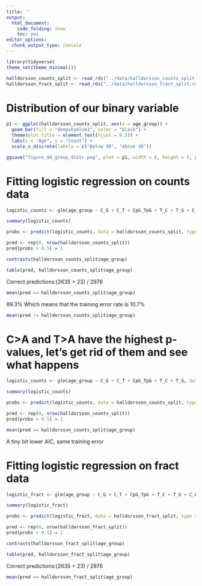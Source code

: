 ```yaml
---
title: ''
output:
  html_document:
    code_folding: show
    toc: yes
editor_options:
  chunk_output_type: console
---
```


```r
library(tidyverse)
theme_set(theme_minimal())

halldorsson_counts_split <- read_rds("../data/halldorsson_counts_split.rds") |> as.data.frame()
halldorsson_fract_split <- read_rds("../data/halldorsson_fract_split.rds") |> as.data.frame()
```

# Distribution of our binary variable
```r
p1 <- ggplot(halldorsson_counts_split, aes(x = age_group)) +
  geom_bar(fill = "deepskyblue3", color = "black") +
  theme(plot.title = element_text(hjust = 0.5)) +
  labs(x = "Age", y = "Count") +
  scale_x_discrete(labels = c("Below 40", "Above 40"))

ggsave("figure_04_group_distr.png", plot = p1, width = 8, height = 5, path = "./../../Figures/")
```

# Fitting logistic regression on counts data
```r
logistic_counts <- glm(age_group ~ C_G + C_T + CpG_TpG + T_C + T_G + C_A + T_A, data = halldorsson_counts_split, family = binomial)

summary(logistic_counts)
```

```r
probs <- predict(logistic_counts, data = halldorsson_counts_split, type = "response")

pred <- rep(0, nrow(halldorsson_counts_split))
pred[probs > 0.5] = 1
```

```r
contrasts(halldorsson_counts_split$age_group)

table(pred, halldorsson_counts_split$age_group)
```

Correct predictions:(2635 + 23) / 2976
```r
mean(pred == halldorsson_counts_split$age_group)
```

89.3%
Which means that the training error rate is 10.7%

```r
mean(pred != halldorsson_counts_split$age_group)
```

# C>A and T>A have the highest p-values, let's get rid of them and see what happens
```r
logistic_counts <- glm(age_group ~ C_G + C_T + CpG_TpG + T_C + T_G, data = halldorsson_counts_split, family = binomial)

summary(logistic_counts)
```

```r
probs <- predict(logistic_counts, data = halldorsson_counts_split, type = "response")

pred <- rep(0, nrow(halldorsson_counts_split))
pred[probs > 0.5] = 1

mean(pred == halldorsson_counts_split$age_group)
```

A tiny bit lower AIC, same training error

# Fitting logistic regression on fract data
```r
logistic_fract <- glm(age_group ~ C_G + C_T + CpG_TpG + T_C + T_G + C_A + T_A, data = halldorsson_fract_split, family = binomial)

summary(logistic_fract)
```

```r
probs <- predict(logistic_fract, data = halldorsson_fract_split, type = "response")

pred <- rep(0, nrow(halldorsson_fract_split))
pred[probs > 0.5] = 1
```

```r
contrasts(halldorsson_fract_split$age_group)

table(pred, halldorsson_fract_split$age_group)
```

Correct predictions:(2635 + 23) / 2976
```r
mean(pred == halldorsson_fract_split$age_group)
```


